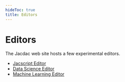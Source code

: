 ```yaml
---
hideToc: true
title: Editors
---
```


# Editors

The Jacdac web site hosts a few experimental editors.

-   [Jacscript Editor](/editors/jacscript/)
-   [Data Science Editor](/editors/data/)
-   [Machine Learning Editor](/editors/ml/)
